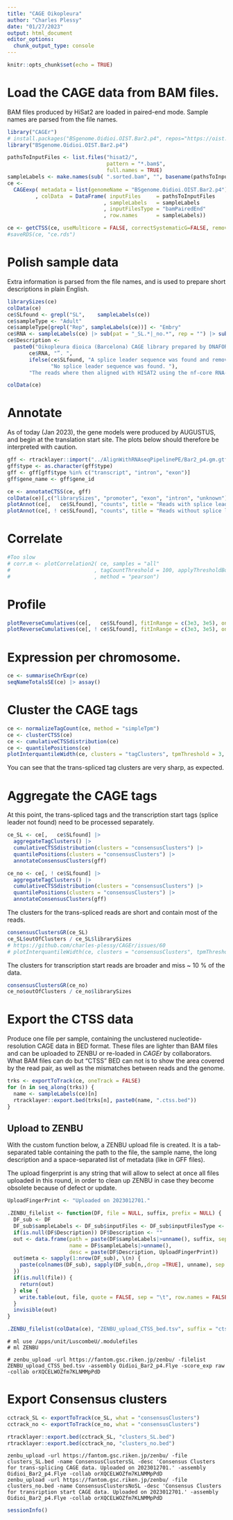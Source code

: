 ```yaml
---
title: "CAGE Oikopleura"
author: "Charles Plessy"
date: "01/27/2023"
output: html_document
editor_options: 
  chunk_output_type: console
---
```


```r
knitr::opts_chunk$set(echo = TRUE)
```

# Load the CAGE data from BAM files.

BAM files produced by HiSat2 are loaded in paired-end mode.  Sample names are
parsed from the file names.

```r
library("CAGEr")
# install.packages("BSgenome.Oidioi.OIST.Bar2.p4", repos="https://oist.github.io/plessy_oikgenomes_drat/")
library("BSgenome.Oidioi.OIST.Bar2.p4")

pathsToInputFiles <- list.files("hisat2/",
                                pattern = "*.bam$",
                                full.names = TRUE)
sampleLabels <- make.names(sub( ".sorted.bam", "", basename(pathsToInputFiles)))
ce <-
  CAGEexp( metadata = list(genomeName = "BSgenome.Oidioi.OIST.Bar2.p4")
         , colData  = DataFrame( inputFiles     = pathsToInputFiles
                               , sampleLabels   = sampleLabels
                               , inputFilesType = "bamPairedEnd"
                               , row.names      = sampleLabels))

ce <- getCTSS(ce, useMulticore = FALSE, correctSystematicG=FALSE, removeFirstG=FALSE)
#saveRDS(ce, "ce.rds")
```

# Polish sample data

Extra information is parsed from the file names, and is used to prepare short
descriptions in plain English.

```r
librarySizes(ce)
colData(ce)
ce$SLfound <- grepl("SL",    sampleLabels(ce))
ce$sampleType <- "Adult"
ce$sampleType[grepl("Rep", sampleLabels(ce))] <- "Embry"
ce$RNA <- sampleLabels(ce) |> sub(pat = "_SL.*|_no.*", rep = "") |> sub(pat = "^X", rep = "") |> unname()
ce$Description <-
  paste0("Oikopleura dioica (Barcelona) CAGE library prepared by DNAFORM in 2022—23 from the RNA sample “",
       ce$RNA, "”. ",
       ifelse(ce$SLfound, "A splice leader sequence was found and removed. ",
              "No splice leader sequence was found. "),
       "The reads where then aligned with HISAT2 using the nf-core RNA-seq pipeline version 3.4.")

colData(ce)
```

# Annotate

As of today (Jan 2023), the gene models were produced by AUGUSTUS, and begin
at the translation start site.  The plots below should therefore be interpreted
with caution.

```r
gff <- rtracklayer::import("../AlignWithRNAseqPipelinePE/Bar2_p4.gm.gtf")
gff$type <- as.character(gff$type)
gff <- gff[gff$type %in% c("transcript", "intron", "exon")]
gff$gene_name <- gff$gene_id

ce <- annotateCTSS(ce, gff)
colData(ce)[,c("librarySizes", "promoter", "exon", "intron", "unknown")]
plotAnnot(ce[,   ce$SLfound], "counts", title = "Reads with splice leader")
plotAnnot(ce[, ! ce$SLfound], "counts", title = "Reads without splice leader")
```

# Correlate

```r
#Too slow
# corr.m <- plotCorrelation2( ce, samples = "all"
#                           , tagCountThreshold = 100, applyThresholdBoth = FALSE
#                           , method = "pearson")
```

# Profile

```r
plotReverseCumulatives(ce[,   ce$SLfound], fitInRange = c(3e3, 3e5), onePlot = TRUE, main = "SL found")
plotReverseCumulatives(ce[, ! ce$SLfound], fitInRange = c(3e3, 3e5), onePlot = TRUE, main = "SL not found")
```

# Expression per chromosome.

```r
ce <- summariseChrExpr(ce)
seqNameTotalsSE(ce) |> assay()
```

# Cluster the CAGE tags

```r
ce <- normalizeTagCount(ce, method = "simpleTpm")
ce <- clusterCTSS(ce)
ce <- cumulativeCTSSdistribution(ce)
ce <- quantilePositions(ce)
plotInterquantileWidth(ce, clusters = "tagClusters", tpmThreshold = 3, qLow = 0.1, qUp = 0.9)
```

You can see that the trans-spliced tag clusters are very sharp, as expected.

# Aggregate the CAGE tags

At this point, the trans-spliced tags and the transcription start tags (splice
leader not found) need to be processed separately.

```r
ce_SL <- ce[,   ce$SLfound] |>
  aggregateTagClusters() |>
  cumulativeCTSSdistribution(clusters = "consensusClusters") |>
  quantilePositions(clusters = "consensusClusters") |>
  annotateConsensusClusters(gff)

ce_no <- ce[, ! ce$SLfound] |>
  aggregateTagClusters() |>
  cumulativeCTSSdistribution(clusters = "consensusClusters") |>
  quantilePositions(clusters = "consensusClusters") |>
  annotateConsensusClusters(gff)
```

The clusters for the trans-spliced reads are short and contain most of the reads.

```r
consensusClustersGR(ce_SL)
ce_SL$outOfClusters / ce_SL$librarySizes
# https://github.com/charles-plessy/CAGEr/issues/60
# plotInterquantileWidth(ce, clusters = "consensusClusters", tpmThreshold = 3, qLow = 0.1, qUp = 0.9)
```

The clusters for transcription start reads are broader and miss ~ 10 % of the data.

```r
consensusClustersGR(ce_no)
ce_no$outOfClusters / ce_no$librarySizes
```

# Export the CTSS data

Produce one file per sample, containing the unclustered nucleotide-resolution
CAGE data in BED format.  These files are lighter than BAM files and can be
uploaded to ZENBU or re-loaded in _CAGEr_ by collaborators.  What BAM files can
do but "CTSS" BED can not is to show the area covered by the read pair, as
well as the mismatches between reads and the genome.

```r
trks <- exportToTrack(ce, oneTrack = FALSE)
for (n in seq_along(trks)) {
  name <- sampleLabels(ce)[n]
  rtracklayer::export.bed(trks[n], paste0(name, ".ctss.bed"))
}
```

## Upload to ZENBU

With the custom function below, a ZENBU upload file is created.  It is a
tab-separated table containing the path to the file, the sample name, the long
description and a space-separated list of metadata (like in GFF files).

The upload fingerprint is any string that will allow to select at once all
files uploaded in this round, in order to clean up ZENBU in case they become
obsolete because of defect or update.

```r
UploadFingerPrint <- "Uploaded on 2023012701."

.ZENBU_filelist <- function(DF, file = NULL, suffix, prefix = NULL) {
  DF_sub <- DF
  DF_sub$sampleLabels <- DF_sub$inputFiles <- DF_sub$inputFilesType <- DF_sub$Description <- NULL
  if(is.null(DF$Description)) DF$Description <- ""
  out <- data.frame(path = paste(DF$sampleLabels|>unname(), suffix, sep = "."),
                    name = DF$sampleLabels|>unname(),
                    desc = paste(DF$Description, UploadFingerPrint))
  out$meta <- sapply(1:nrow(DF_sub), \(n) {
    paste(colnames(DF_sub), sapply(DF_sub[n,,drop =TRUE], unname), sep = "=", collapse = ";")
  })
  if(is.null(file)) {
    return(out)
  } else {
    write.table(out, file, quote = FALSE, sep = "\t", row.names = FALSE, col.names = FALSE)
  }
  invisible(out)
}

.ZENBU_filelist(colData(ce), "ZENBU_upload_CTSS_bed.tsv", suffix = "ctss.bed")
```

```
# ml use /apps/unit/LuscombeU/.modulefiles
# ml ZENBU

# zenbu_upload -url https://fantom.gsc.riken.jp/zenbu/ -filelist ZENBU_upload_CTSS_bed.tsv -assembly Oidioi_Bar2_p4.Flye -score_exp raw -collab orXQCELWOZfm7KLNMMpPdD
```

# Export Consensus clusters

```r
cctrack_SL <- exportToTrack(ce_SL, what = "consensusClusters")
cctrack_no <- exportToTrack(ce_no, what = "consensusClusters")

rtracklayer::export.bed(cctrack_SL, "clusters_SL.bed")
rtracklayer::export.bed(cctrack_no, "clusters_no.bed")
```

```
zenbu_upload -url https://fantom.gsc.riken.jp/zenbu/ -file clusters_SL.bed -name ConsensusClustersSL -desc 'Consensus Clusters for trans-splicing CAGE data. Uploaded on 2023012701.' -assembly Oidioi_Bar2_p4.Flye -collab orXQCELWOZfm7KLNMMpPdD
zenbu_upload -url https://fantom.gsc.riken.jp/zenbu/ -file clusters_no.bed -name ConsensusClustersNoSL -desc 'Consensus Clusters for transription start CAGE data. Uploaded on 2023012701.' -assembly Oidioi_Bar2_p4.Flye -collab orXQCELWOZfm7KLNMMpPdD
```

```r
sessionInfo()
```
